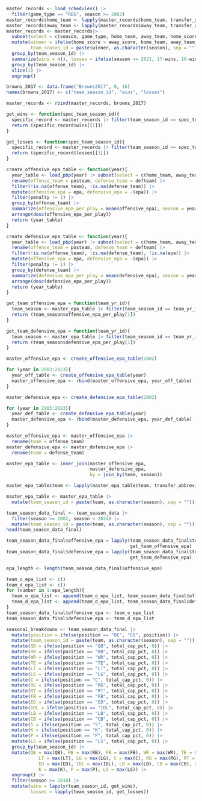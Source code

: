 ```r
master_records <- load_schedules() |> 
  filter(game_type == "REG", season >= 2002) 
master_records$home_team <- lapply(master_records$home_team, transfer_abbreviation)
master_records$away_team <- lapply(master_records$away_team, transfer_abbreviation)
master_records <- master_records|>
  subset(select = c(season, game_type, home_team, away_team, home_score, away_score)) |>
  mutate(winner = ifelse(home_score > away_score, home_team, away_team), 
         team_season_id = paste(winner, as.character(season), sep = "")) |>
  group_by(team_season_id) |>
  summarize(wins = n(), losses = ifelse(season >= 2021, 17-wins, 16-wins)) |>
  group_by(team_season_id) |>
  slice(1) |>
  ungroup()

browns_2017 <- data.frame("Browns2017", 0, 16)
names(browns_2017) <- c("team_season_id", "wins", "losses")

master_records <- rbind(master_records, browns_2017)
```

```r
get_wins <- function(spec_team_season_id){
  specific_record <- master_records |> filter(team_season_id == spec_team_season_id)
  return (specific_record$wins[[1]])
}
```

```r
get_losses <- function(spec_team_season_id){
  specific_record <- master_records |> filter(team_season_id == spec_team_season_id)
  return (specific_record$losses[[1]])
}
```


```r
create_offensive_epa_table <- function(year){
  year_table <- load_pbp(year) |> subset(select = c(home_team, away_team, posteam, posteam_type, defteam, play_type, epa, penalty)) |>
  rename(offense_team = posteam, defense_team = defteam) |>
  filter(!is.na(offense_team), !is.na(defense_team)) |>
  mutate(offensive_epa = epa, defensive_epa = -(epa)) |>
  filter(penalty != 1) |>
  group_by(offense_team) |>
  summarize(offensive_epa_per_play = mean(offensive_epa), season = year) |>
  arrange(desc(offensive_epa_per_play))
  return (year_table)
}
```

```r
create_defensive_epa_table <- function(year){
  year_table <- load_pbp(year) |> subset(select = c(home_team, away_team, posteam, posteam_type, defteam, play_type, epa, penalty)) |>
  rename(offense_team = posteam, defense_team = defteam) |>
  filter(!is.na(offense_team), !is.na(defense_team), !is.na(epa)) |>
  mutate(offensive_epa = epa, defensive_epa = -(epa)) |>
  filter(penalty != 1) |>
  group_by(defense_team) |>
  summarize(defensive_epa_per_play = mean(defensive_epa), season = year) |>
  arrange(desc(defensive_epa_per_play))
  return (year_table)
}
```


```r
get_team_offensive_epa = function(team_yr_id){
  team_season <- master_epa_table |> filter(team_season_id == team_yr_id)
  return (team_season$offensive_epa_per_play[1])
}
```

```r
get_team_defensive_epa = function(team_yr_id){
  team_season <- master_epa_table |> filter(team_season_id == team_yr_id)
  return (team_season$defensive_epa_per_play[1])
}
```



```r
master_offensive_epa <- create_offensive_epa_table(2002)
```


```r
for (year in 2003:2023){
  year_off_table <- create_offensive_epa_table(year)
  master_offensive_epa <- rbind(master_offensive_epa, year_off_table)
}
```


```r
master_defensive_epa <- create_defensive_epa_table(2002)
```

```r
for (year in 2003:2023){
  year_def_table <- create_defensive_epa_table(year)
  master_defensive_epa <- rbind(master_defensive_epa, year_def_table)
}
```

```r
master_offensive_epa <- master_offensive_epa |>
  rename(team = offense_team)
master_defensive_epa <- master_defensive_epa |>
  rename(team = defense_team)
```



```r
master_epa_table <- inner_join(master_offensive_epa, 
                               master_defensive_epa, 
                               by = join_by(team, season))
```

```r
master_epa_table$team <- lapply(master_epa_table$team, transfer_abbreviation)

```

```r
master_epa_table <- master_epa_table |>
  mutate(team_season_id = paste(team, as.character(season), sep = ""))
```



```r
team_season_data_final <- team_season_data |>
  filter(season >= 2002, season < 2024) |>
  mutate(team_season_id = paste(team, as.character(season), sep = ""))
head(team_season_data_final)
```

```r
team_season_data_final$offensive_epa = lapply(team_season_data_final$team_season_id, 
                                              get_team_offensive_epa)
team_season_data_final$defensive_epa = lapply(team_season_data_final$team_season_id, 
                                              get_team_defensive_epa)
```


```r
epa_length <- length(team_season_data_final$offensive_epa)
```


```r
team_o_epa_list <- c()
team_d_epa_list <- c()
for (number in 1:epa_length){
  team_o_epa_list <- append(team_o_epa_list, team_season_data_final$offensive_epa[[number]])
  team_d_epa_list <- append(team_d_epa_list, team_season_data_final$defensive_epa[[number]])
}
team_season_data_final$offensive_epa <- team_o_epa_list
team_season_data_final$defensive_epa <- team_d_epa_list
```


```r
seasonal_breakdowns <- team_season_data_final |>
  mutate(position = ifelse(position == "DE", "ED", position)) |>
  mutate(team_season_id = paste(team, as.character(season), sep = "")) |>
  mutate(QB = ifelse(position == "QB", total_cap_pct, 0)) |>
  mutate(RB = ifelse(position == "RB", total_cap_pct, 0)) |>
  mutate(WR = ifelse(position == "WR", total_cap_pct, 0)) |>
  mutate(TE = ifelse(position == "TE", total_cap_pct, 0)) |>
  mutate(LT = ifelse(position == "LT", total_cap_pct, 0)) |>
  mutate(LG = ifelse(position == "LG", total_cap_pct, 0)) |>
  mutate(C = ifelse(position == "C", total_cap_pct, 0)) |>
  mutate(RG = ifelse(position == "RG", total_cap_pct, 0)) |>
  mutate(RT = ifelse(position == "RT", total_cap_pct, 0)) |>
  mutate(FB = ifelse(position == "FB", total_cap_pct, 0)) |>
  mutate(ED = ifelse(position == "ED", total_cap_pct, 0)) |>
  mutate(IDL = ifelse(position == "IDL", total_cap_pct, 0)) |>
  mutate(LB = ifelse(position == "LB", total_cap_pct, 0)) |>
  mutate(CB = ifelse(position == "CB", total_cap_pct, 0)) |>
  mutate(S = ifelse(position == "S", total_cap_pct, 0)) |>
  mutate(K = ifelse(position == "K", total_cap_pct, 0)) |>
  mutate(P = ifelse(position == "P", total_cap_pct, 0)) |>
  mutate(LS = ifelse(position == "LS", total_cap_pct, 0)) |>
  group_by(team_season_id) |> 
  mutate(QB = max(QB), RB = max(RB), FB = max(FB), WR = max(WR), TE = max(TE), 
            LT = max(LT), LG = max(LG), C = max(C), RG = max(RG), RT = max(RT),
            ED = max(ED), IDL = max(IDL), LB = max(LB), CB = max(CB), S = max(S),
            K = max(K), P = max(P), LS = max(LS)) |>
  ungroup() |>
  filter(season >= 2010) |>
  mutate(wins = lapply(team_season_id, get_wins), 
         losses = lapply(team_season_id, get_losses))
           
```





